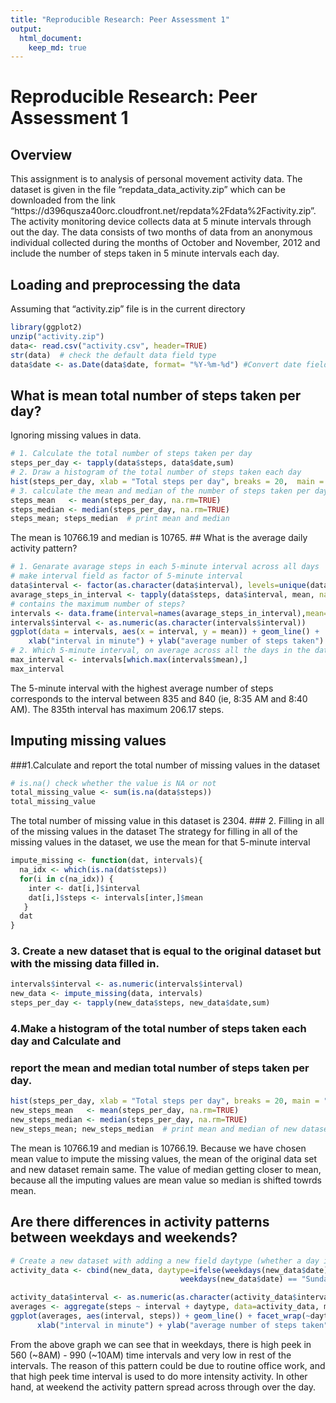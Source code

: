 ```yaml
---
title: "Reproducible Research: Peer Assessment 1"
output:
  html_document:
    keep_md: true
---
```

# Reproducible Research: Peer Assessment 1

## Overview 
This assignment is to analysis of personal movement activity data. The dataset is given in the file "repdata_data_activity.zip" which can be downloaded from the link "https://d396qusza40orc.cloudfront.net/repdata%2Fdata%2Factivity.zip". The activity monitoring device collects data at 5 minute intervals through out the day. The data consists of two months of data from an anonymous individual collected during the months of October and November, 2012 and include the number of steps taken in 5 minute intervals each day. 

## Loading and preprocessing the data
Assuming that "activity.zip" file is in the current directory
```r
library(ggplot2)
unzip("activity.zip")
data<- read.csv("activity.csv", header=TRUE)
str(data)  # check the default data field type
data$date <- as.Date(data$date, format= "%Y-%m-%d") #Convert date field to Date class
```

## What is mean total number of steps taken per day?
Ignoring missing values in data.
```r
# 1. Calculate the total number of steps taken per day
steps_per_day <- tapply(data$steps, data$date,sum) 
# 2. Draw a histogram of the total number of steps taken each day
hist(steps_per_day, xlab = "Total steps per day", breaks = 20,  main = "Total daily steps") 
# 3. calculate the mean and median of the number of steps taken per day
steps_mean   <- mean(steps_per_day, na.rm=TRUE)
steps_median <- median(steps_per_day, na.rm=TRUE)
steps_mean; steps_median  # print mean and median
```

The mean is 10766.19 and median is 10765.
## What is the average daily activity pattern?
```r
# 1. Genarate avarage steps in each 5-minute interval across all days
# make interval field as factor of 5-minute interval
data$interval <- factor(as.character(data$interval), levels=unique(data$interval)) 
avarage_steps_in_interval <- tapply(data$steps, data$interval, mean, na.rm = TRUE)
# contains the maximum number of steps?
intervals <- data.frame(interval=names(avarage_steps_in_interval),mean=avarage_steps_in_interval)
intervals$interval <- as.numeric(as.character(intervals$interval))
ggplot(data = intervals, aes(x = interval, y = mean)) + geom_line() + 
    xlab("interval in minute") + ylab("average number of steps taken")
# 2. Which 5-minute interval, on average across all the days in the dataset, 
max_interval <- intervals[which.max(intervals$mean),]
max_interval
```
The 5-minute interval with the highest average number of steps corresponds to the interval between 835 and 840 (ie, 8:35 AM and 8:40 AM).
The 835th interval has maximum 206.17 steps.

## Imputing missing values
###1.Calculate and report the total number of missing values in the dataset 
```r
# is.na() check whether the value is NA or not
total_missing_value <- sum(is.na(data$steps)) 
total_missing_value 
```

The total number of missing value in this dataset is 2304.
### 2. Filling in all of the missing values in the dataset
The strategy for filling in all of the missing values in the dataset, we use the mean for that 5-minute interval
```r
impute_missing <- function(dat, intervals){
  na_idx <- which(is.na(dat$steps))
  for(i in c(na_idx)) {
    inter <- dat[i,]$interval
    dat[i,]$steps <- intervals[inter,]$mean
   }
  dat
}
```

### 3. Create a new dataset that is equal to the original dataset but with the missing data filled in.
```r
intervals$interval <- as.numeric(intervals$interval)
new_data <- impute_missing(data, intervals)
steps_per_day <- tapply(new_data$steps, new_data$date,sum)
```

### 4.Make a histogram of the total number of steps taken each day and Calculate and 
### report the mean and median total number of steps taken per day.
```r
hist(steps_per_day, xlab = "Total steps per day", breaks = 20, main = "Total daily steps") 
new_steps_mean   <- mean(steps_per_day, na.rm=TRUE)
new_steps_median <- median(steps_per_day, na.rm=TRUE)
new_steps_mean; new_steps_median  # print mean and median of new dataset
```

The mean is 10766.19 and median is 10766.19. Because we  have chosen mean value to impute the missing values, the mean of the original data set and new dataset remain same. The value of median getting closer to mean, because all the imputing values are mean value so median is shifted towrds mean.

## Are there differences in activity patterns between weekdays and weekends?   
```r
# Create a new dataset with adding a new field daytype (whether a day is weekday or weekend).
activity_data <- cbind(new_data, daytype=ifelse(weekdays(new_data$date) == "Saturday" |       
                                      weekdays(new_data$date) == "Sunday", "weekend", "weekday"))

activity_data$interval <- as.numeric(as.character(activity_data$interval))
averages <- aggregate(steps ~ interval + daytype, data=activity_data, mean)
ggplot(averages, aes(interval, steps)) + geom_line() + facet_wrap(~daytype,nrow=2, ncol=1 ) +
      xlab("interval in minute") + ylab("average number of steps taken")
```

From the above graph we can see that in weekdays, there is high peek in 560 (~8AM) - 990 (~10AM) time intervals and very low in rest of the intervals. The reason of this pattern could be due to routine office work,  and that high peek time interval is used to do more intensity activity. In other hand, at weekend the activity pattern spread across through over the day.

